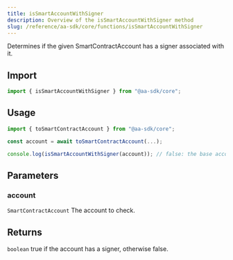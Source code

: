 ```yaml
---
title: isSmartAccountWithSigner
description: Overview of the isSmartAccountWithSigner method
slug: /reference/aa-sdk/core/functions/isSmartAccountWithSigner
---
```



Determines if the given SmartContractAccount has a signer associated with it.

## Import

```ts
import { isSmartAccountWithSigner } from "@aa-sdk/core";
```

## Usage

```ts
import { toSmartContractAccount } from "@aa-sdk/core";

const account = await toSmartContractAccount(...);

console.log(isSmartAccountWithSigner(account)); // false: the base account does not have a publicly accessible signer
```

## Parameters

### account

`SmartContractAccount`
The account to check.

## Returns

`boolean`
true if the account has a signer, otherwise false.
